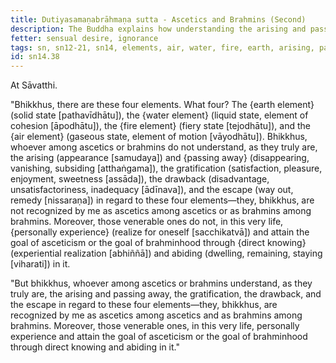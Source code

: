 ```yaml
---
title: Dutiyasamaṇabrāhmaṇa sutta - Ascetics and Brahmins (Second)
description: The Buddha explains how understanding the arising and passing away, the gratification, drawback, and escape in the four elements leads to personal experience and attainment of the goal of asceticism or brahminhood in this very life.
fetter: sensual desire, ignorance
tags: sn, sn12-21, sn14, elements, air, water, fire, earth, arising, passing away, gratification, drawback, escape, ignorance, practice, experience, wisdom, insight, realization, ascetic, brahmin, liberation
id: sn14.38
---
```


At Sāvatthi.

"Bhikkhus, there are these four elements. What four? The \{earth element} (solid state [pathavīdhātu]), the \{water element} (liquid state, element of cohesion [āpodhātu]), the \{fire element} (fiery state [tejodhātu]), and the \{air element} (gaseous state, element of motion [vāyodhātu]). Bhikkhus, whoever among ascetics or brahmins do not understand, as they truly are, the arising (appearance [samudaya]) and \{passing away} (disappearing, vanishing, subsiding [atthaṅgama]), the gratification (satisfaction, pleasure, enjoyment, sweetness [assāda]), the drawback (disadvantage, unsatisfactoriness, inadequacy [ādīnava]), and the escape (way out, remedy [nissaraṇa]) in regard to these four elements—they, bhikkhus, are not recognized by me as ascetics among ascetics or as brahmins among brahmins. Moreover, those venerable ones do not, in this very life, \{personally experience} (realize for oneself [sacchikatvā]) and attain the goal of asceticism or the goal of brahminhood through \{direct knowing} (experiential realization [abhiññā]) and abiding (dwelling, remaining, staying [viharati]) in it.

"But bhikkhus, whoever among ascetics or brahmins understand, as they truly are, the arising and passing away, the gratification, the drawback, and the escape in regard to these four elements—they, bhikkhus, are recognized by me as ascetics among ascetics and as brahmins among brahmins. Moreover, those venerable ones, in this very life, personally experience and attain the goal of asceticism or the goal of brahminhood through direct knowing and abiding in it."
